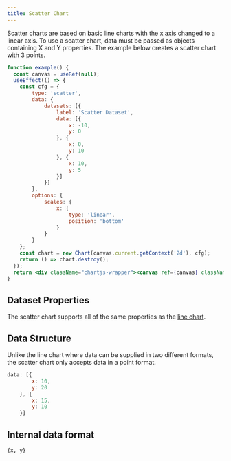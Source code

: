 ```yaml
---
title: Scatter Chart
---
```


Scatter charts are based on basic line charts with the x axis changed to a linear axis. To use a scatter chart, data must be passed as objects containing X and Y properties. The example below creates a scatter chart with 3 points.


```jsx live
function example() {
  const canvas = useRef(null);
  useEffect(() => {
    const cfg = {
        type: 'scatter',
        data: {
            datasets: [{
                label: 'Scatter Dataset',
                data: [{
                    x: -10,
                    y: 0
                }, {
                    x: 0,
                    y: 10
                }, {
                    x: 10,
                    y: 5
                }]
            }]
        },
        options: {
            scales: {
                x: {
                    type: 'linear',
                    position: 'bottom'
                }
            }
        }
    };
    const chart = new Chart(canvas.current.getContext('2d'), cfg);
    return () => chart.destroy();
  });
  return <div className="chartjs-wrapper"><canvas ref={canvas} className="chartjs"></canvas></div>;
}
```

## Dataset Properties

The scatter chart supports all of the same properties as the [line chart](./charts/line.mdx#dataset-properties).

## Data Structure

Unlike the line chart where data can be supplied in two different formats, the scatter chart only accepts data in a point format.

```javascript
data: [{
        x: 10,
        y: 20
    }, {
        x: 15,
        y: 10
    }]
```

## Internal data format

`{x, y}`

